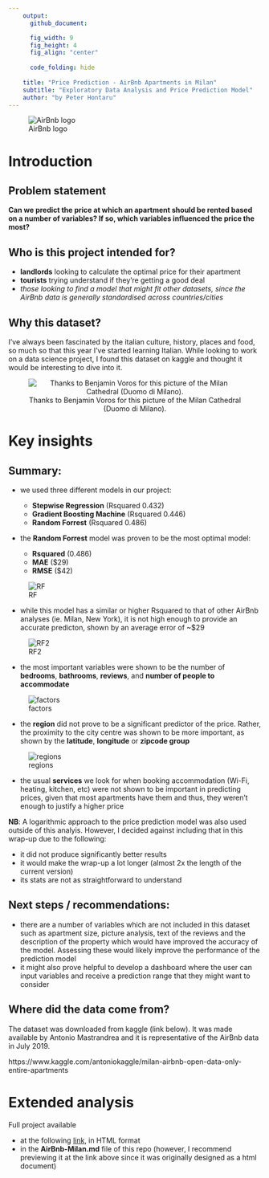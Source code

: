 ```yaml
---
    output:
      github_document:

      fig_width: 9
      fig_height: 4
      fig_align: "center"
    
      code_folding: hide
      
    title: "Price Prediction - AirBnb Apartments in Milan"
    subtitle: "Exploratory Data Analysis and Price Prediction Model"
    author: "by Peter Hontaru"
---
```



![AirBnb logo](_support files/airbnb.png)


# Introduction


## Problem statement

**Can we predict the price at which an apartment should be rented based on a number of variables? If so, which variables influenced the price the most?**


## Who is this project intended for?

* **landlords** looking to calculate the optimal price for their apartment
* **tourists** trying understand if they're getting a good deal
* *those looking to find a model that might fit other datasets, since the AirBnb data is generally standardised across countries/cities*


## Why this dataset?

I've always been fascinated by the italian culture, history, places and food, so much so that this year I've started learning Italian. While looking to work on a data science project, I found this dataset on kaggle and thought it would be interesting to dive into it.


<center>
![Thanks to Benjamin Voros for this picture of the Milan Cathedral (Duomo di Milano).](_support files/milano.jpg)
</center>


# Key insights


## Summary:

* we used three different models in our project: 

  - **Stepwise Regression** (Rsquared 0.432)
  - **Gradient Boosting Machine** (Rsquared 0.446)
  - **Random Forrest** (Rsquared 0.486)

* the **Random Forrest** model was proven to be the most optimal model:

  - **Rsquared** (0.486)
  - **MAE** (\$29) 
  - **RMSE** (\$42)

![RF](figures/RF-1.png)

* while this model has a similar or higher Rsquared to that of other AirBnb analyses (ie. Milan, New York), it is not high enough to provide an accurate predicton, shown by an average error of ~$29

![RF2](figures/RF2-1.png)

* the most important variables were shown to be the number of **bedrooms**, **bathrooms**, **reviews**, and **number of people to accommodate**

![factors](figures/factors-1.png)

* the **region** did not prove to be a significant predictor of the price. Rather, the proximity to the city centre was shown to be more important, as shown by the **latitude**, **longitude** or **zipcode group**

![regions](figures/zipcode group-1.png)

* the usual **services** we look for when booking accommodation (Wi-Fi, heating, kitchen, etc) were not shown to be important in predicting prices, given that most apartments have them and thus, they weren't enough to justify a higher price


**NB**: A logarithmic approach to the price prediction model was also used outside of this analyis. However, I decided against including that in this wrap-up due to the following:

* it did not produce significantly better results
* it would make the wrap-up a lot longer (almost 2x the length of the current version)
* its stats are not as straightforward to understand


## Next steps / recommendations:

* there are a number of variables which are not included in this dataset such as apartment size, picture analysis, text of the reviews and the description of the property which would have improved the accuracy of the model. Assessing these would likely improve the performance of the prediction model
* it might also prove helpful to develop a dashboard where the user can input variables and receive a prediction range that they might want to consider


## Where did the data come from?

The dataset was downloaded from kaggle (link below). It was made available by Antonio Mastrandrea and it is representative of the AirBnb data in July 2019.

https://www.kaggle.com/antoniokaggle/milan-airbnb-open-data-only-entire-apartments


# Extended analysis


Full project available

* at the following [link](http://htmlpreview.github.io/?https://github.com/peterhontaru/Price-Prediction-AirBnb-Milan-Apartments/blob/master/AirBnb-Milan.html), in HTML format
* in the **AirBnb-Milan.md** file of this repo (however, I recommend previewing it at the link above since it was originally designed as a html document)